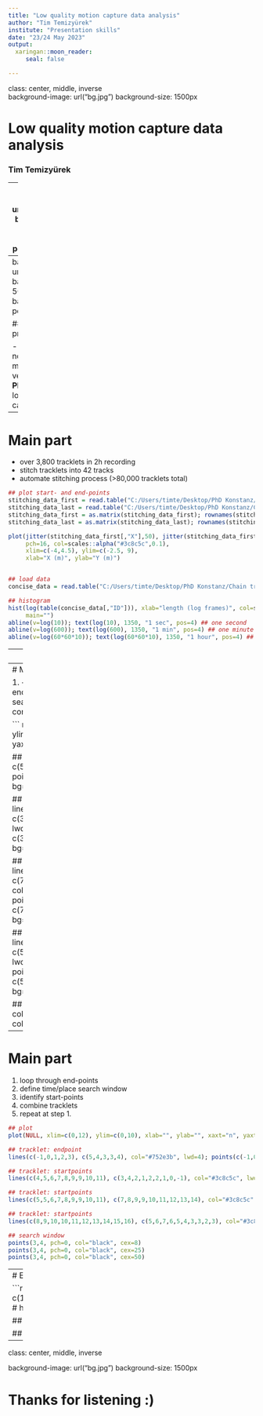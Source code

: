 ```yaml
---
title: "Low quality motion capture data analysis"
author: "Tim Temizyürek"
institute: "Presentation skills"
date: "23/24 May 2023"
output:
  xaringan::moon_reader:
     seal: false

---
```

class: center, middle, inverse   
background-image: url("bg.jpg")
background-size: 1500px

# Low quality motion capture data analysis
### Tim Temizyürek

---
background-image: url("fragment.jpg")
background-size: 300px
background-position: 90% 30% 

# Introduction
### the experiment ...

- 30m trail for leafcutter ants
- 42 fragments marked for motion capture
- **WANT**: 2D motion capture over whole trail

--
background-image: url("setup2.jpg")
background-size: 500px
background-position: 50% 95%

### ... and its problems

- camera positions not optimal
- marker transported vertically
- **PROBLEM**: identity loss during motion capture

---
# Main part

- over 3,800 tracklets in 2h recording
- stitch tracklets into 42 tracks
- automate stitching process (>80,000 tracklets total)

```r

## plot start- and end-points
stitching_data_first = read.table("C:/Users/timte/Desktop/PhD Konstanz/Chain transport - partial data, R script/Github repository/stitching_data_first.txt")
stitching_data_last = read.table("C:/Users/timte/Desktop/PhD Konstanz/Chain transport - partial data, R script/Github repository/stitching_data_last.txt")
stitching_data_first = as.matrix(stitching_data_first); rownames(stitching_data_first) = NULL; stitching_data_first[,"X"] = stitching_data_first[,"X"]/1000
stitching_data_last = as.matrix(stitching_data_last); rownames(stitching_data_last) = NULL; stitching_data_first[,"Y"] = stitching_data_first[,"Y"]/1000

plot(jitter(stitching_data_first[,"X"],50), jitter(stitching_data_first[,"Y"],50),
     pch=16, col=scales::alpha("#3c8c5c",0.1),
     xlim=c(-4,4.5), ylim=c(-2.5, 9),
     xlab="X (m)", ylab="Y (m)")


## load data
concise_data = read.table("C:/Users/timte/Desktop/PhD Konstanz/Chain transport - partial data, R script/concise_data.txt"); concise_data = as.matrix(concise_data); rownames(concise_data) = NULL

## histogram
hist(log(table(concise_data[,"ID"])), xlab="length (log frames)", col=scales::alpha("#3c8c5c",0.8),
     main="")
abline(v=log(10)); text(log(10), 1350, "1 sec", pos=4) ## one second
abline(v=log(600)); text(log(600), 1350, "1 min", pos=4) ## one minute
abline(v=log(60*60*10)); text(log(60*60*10), 1350, "1 hour", pos=4) ## one hour
```

---
# Main part

1. loop through end-points
1. define time/place search window
1. identify start-points
1. combine tracklets
1. repeat at step 1.

``` r

## plot
plot(NULL, xlim=c(0,12), ylim=c(0,10), xlab="", ylab="", xaxt="n", yaxt="n")

## tracklet: endpoint
lines(c(-1,0,1,2,3), c(5,4,3,3,4), col="#752e3b", lwd=4); points(c(-1,0,1,2,3),c(2,4,3,3,4),pch=21, bg="#752e3b", cex=3)

## tracklet: startpoints
lines(c(4,5,6,7,8,9,9,10,11), c(3,4,2,1,2,2,1,0,-1), col="#3c8c5c", lwd=4); points(c(4,5,6,7,8,9,9,10,11), c(3,4,2,1,2,2,1,0,-1), pch=21, bg="#3c8c5c", cex=3)

## tracklet: startpoints
lines(c(5,5,6,7,8,9,9,10,11), c(7,8,9,9,10,11,12,13,14), col="#3c8c5c", lwd=4); points(c(5,5,6,7,8,9,9,10,11), c(7,8,9,9,10,11,12,13,14), pch=21, bg="#3c8c5c", cex=3)

## tracklet: startpoints
lines(c(8,9,10,10,11,12,13,14,15,16), c(5,6,7,6,5,4,3,3,2,3), col="#3c8c5c", lwd=4); points(c(8,9,10,10,11,12,13,14,15,16), c(5,6,7,6,5,4,3,3,2,3), pch=21, bg="#3c8c5c", cex=3)

## search window
points(3,4, pch=0, col="black", cex=8)
```

---
# Main part

1. <style="color:green">loop through end-points</>
1. define time/place search window
1. identify start-points
1. combine tracklets
1. repeat at step 1.

``` r

## plot
plot(NULL, xlim=c(0,12), ylim=c(0,10), xlab="", ylab="", xaxt="n", yaxt="n")

## tracklet: endpoint
lines(c(-1,0,1,2,3), c(5,4,3,3,4), col="#752e3b", lwd=4); points(c(-1,0,1,2,3),c(2,4,3,3,4),pch=21, bg="#752e3b", cex=3)

## tracklet: startpoints
lines(c(4,5,6,7,8,9,9,10,11), c(3,4,2,1,2,2,1,0,-1), col="#3c8c5c", lwd=4); points(c(4,5,6,7,8,9,9,10,11), c(3,4,2,1,2,2,1,0,-1), pch=21, bg="#3c8c5c", cex=3)

## tracklet: startpoints
lines(c(5,5,6,7,8,9,9,10,11), c(7,8,9,9,10,11,12,13,14), col="#3c8c5c", lwd=4); points(c(5,5,6,7,8,9,9,10,11), c(7,8,9,9,10,11,12,13,14), pch=21, bg="#3c8c5c", cex=3)

## tracklet: startpoints
lines(c(8,9,10,10,11,12,13,14,15,16), c(5,6,7,6,5,4,3,3,2,3), col="#3c8c5c", lwd=4); points(c(8,9,10,10,11,12,13,14,15,16), c(5,6,7,6,5,4,3,3,2,3), pch=21, bg="#3c8c5c", cex=3)

## search window
points(3,4, pch=0, col="black", cex=8)
points(3,4, pch=0, col="black", cex=25)
```

---
# Main part

1. loop through end-points
1. define time/place search window
1. identify start-points
1. combine tracklets
1. repeat at step 1.

``` r

## plot
plot(NULL, xlim=c(0,12), ylim=c(0,10), xlab="", ylab="", xaxt="n", yaxt="n")

## tracklet: endpoint
lines(c(-1,0,1,2,3), c(5,4,3,3,4), col="#752e3b", lwd=4); points(c(-1,0,1,2,3),c(2,4,3,3,4),pch=21, bg="#752e3b", cex=3)

## tracklet: startpoints
lines(c(4,5,6,7,8,9,9,10,11), c(3,4,2,1,2,2,1,0,-1), col="#3c8c5c", lwd=4); points(c(4,5,6,7,8,9,9,10,11), c(3,4,2,1,2,2,1,0,-1), pch=21, bg="#3c8c5c", cex=3)

## tracklet: startpoints
lines(c(5,5,6,7,8,9,9,10,11), c(7,8,9,9,10,11,12,13,14), col="#3c8c5c", lwd=4); points(c(5,5,6,7,8,9,9,10,11), c(7,8,9,9,10,11,12,13,14), pch=21, bg="#3c8c5c", cex=3)

## tracklet: startpoints
lines(c(8,9,10,10,11,12,13,14,15,16), c(5,6,7,6,5,4,3,3,2,3), col="#3c8c5c", lwd=4); points(c(8,9,10,10,11,12,13,14,15,16), c(5,6,7,6,5,4,3,3,2,3), pch=21, bg="#3c8c5c", cex=3)

## search window
points(3,4, pch=0, col="black", cex=8)
points(3,4, pch=0, col="black", cex=25)
points(3,4, pch=0, col="black", cex=50)
```


---
# Ending
- code works (hopefully)
- next up: systematic testing

```r

## god forgive me
# vec = c(140,15,49,72,57,19,57,67,8,11,143,19,123,70,28,128,59,17,42,53,39,49,127,108,48,17,29,22,18,3,4,101,12,14,13,19,12,4,70,5,86,121,45,27,3,34,39,29,2,2,13,66,4,64,79,72,81,19,171,25,86,2,52,5,55,16,24,16,15,17,46,4,6,31,18,3,25,6,137,2,12,78,3,11,8,84,75,2,6,2,2,10,15,23,2,3,2,5,4)
# hist(vec,breaks=20, col="#f3994a", main="", xlab="tracklets in stitched track")

## load data
example_track = read.table("C:/Users/timte/Desktop/PhD Konstanz/Chain transport - partial data, R script/example_track.txt"); example_track[,"X"] = example_track[,"X"]/1000; example_track[,"Y"] = example_track[,"Y"]/1000

## plot
palette(RColorBrewer::brewer.pal(12, "Set3"))
plot(example_track[,"X"], example_track[,"Y"], col=example_track[,"ID"],pch=16, cex=1,
     xlab="X (m)", ylab="Y (m)")
text(3.9,-2, "140 tracklets")
```

---
class: center, middle, inverse   

background-image: url("bg.jpg")
background-size: 1500px

# Thanks for listening :)




